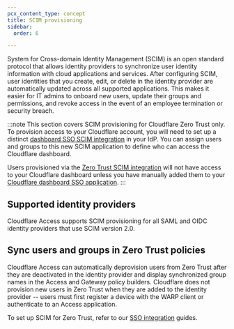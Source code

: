 ```yaml
---
pcx_content_type: concept
title: SCIM provisioning
sidebar:
  order: 6

---
```



System for Cross-domain Identity Management (SCIM) is an open standard protocol that allows identity providers to synchronize user identity information with cloud applications and services. After configuring SCIM, user identities that you create, edit, or delete in the identity provider are automatically updated across all supported applications. This makes it easier for IT admins to onboard new users, update their groups and permissions, and revoke access in the event of an employee termination or security breach.

:::note
This section covers SCIM provisioning for Cloudflare Zero Trust only. To provision access to your Cloudflare account, you will need to set up a distinct [dashboard SSO SCIM integration](/fundamentals/account/account-security/scim-setup/) in your IdP. You can assign users and groups to this new SCIM application to define who can access the Cloudflare dashboard.

Users provisioned via the [Zero Trust SCIM integration](#sync-users-and-groups-in-zero-trust-policies) will not have access to your Cloudflare dashboard unless you have manually added them to your [Cloudflare dashboard SSO application](/cloudflare-one/applications/configure-apps/dash-sso-apps/).
:::

## Supported identity providers

Cloudflare Access supports SCIM provisioning for all SAML and OIDC identity providers that use SCIM version 2.0.

## Sync users and groups in Zero Trust policies

Cloudflare Access can automatically deprovision users from Zero Trust after they are deactivated in the identity provider and display synchronized group names in the Access and Gateway policy builders. Cloudflare does not provision new users in Zero Trust when they are added to the identity provider -- users must first register a device with the WARP client or authenticate to an Access application.

To set up SCIM for Zero Trust, refer to our [SSO integration](/cloudflare-one/identity/idp-integration/) guides.

